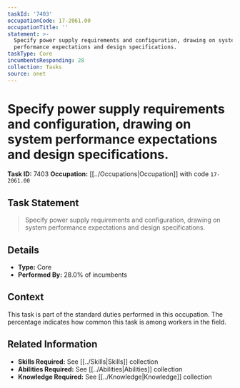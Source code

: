 ```yaml
---
taskId: '7403'
occupationCode: 17-2061.00
occupationTitle: ''
statement: >-
  Specify power supply requirements and configuration, drawing on system
  performance expectations and design specifications.
taskType: Core
incumbentsResponding: 28
collection: Tasks
source: onet
---
```

# Specify power supply requirements and configuration, drawing on system performance expectations and design specifications.

**Task ID:** 7403
**Occupation:** [[../Occupations|Occupation]] with code `17-2061.00`

## Task Statement

> Specify power supply requirements and configuration, drawing on system performance expectations and design specifications.

## Details

- **Type:** Core
- **Performed By:** 28.0% of incumbents

## Context

This task is part of the standard duties performed in this occupation. The percentage indicates how common this task is among workers in the field.

## Related Information

- **Skills Required:** See [[../Skills|Skills]] collection
- **Abilities Required:** See [[../Abilities|Abilities]] collection
- **Knowledge Required:** See [[../Knowledge|Knowledge]] collection
